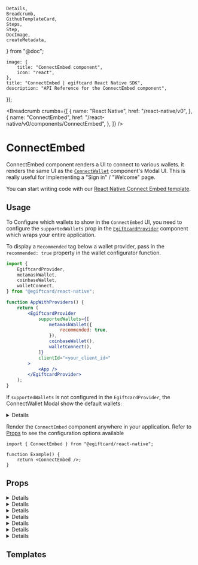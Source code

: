 	Details,
	Breadcrumb,
	GithubTemplateCard,
	Steps,
	Step,
	DocImage,
	createMetadata,
} from "@doc";

	image: {
		title: "ConnectEmbed component",
		icon: "react",
	},
	title: "ConnectEmbed | egiftcard React Native SDK",
	description: "API Reference for the ConnectEmbed component",
});

<Breadcrumb
	crumbs={[
		{
			name: "React Native",
			href: "/react-native/v0",
		},
		{
			name: "ConnectEmbed",
			href: "/react-native/v0/components/ConnectEmbed",
		},
	]}
/>

# ConnectEmbed

ConnectEmbed component renders a UI to connect to various wallets. it renders the same UI as the [`ConnectWallet`](/react-native/v0/components/ConnectWallet) component's Modal UI.
This is really useful for Implementing a "Sign in" / "Welcome" page.

<DocImage src={ConnectEmbedDefaultImg} className="w-80" />

You can start writing code with our [React Native Connect Embed template](https://github.com/thirdweb-example/react-native-connect-embed).

## Usage

<Steps>
<Step title="Configure supportedWallets in EgiftcardProvider" id='configure-egiftcardprovider' >

To Configure which wallets to show in the `ConnectEmbed` UI, you need to configure the `supportedWallets` prop in the [`EgiftcardProvider`](/react/v4/EgiftcardProvider) component which wraps your entire application.

To display a `Recommended` tag below a wallet provider, pass in the `recommended: true` property in the wallet configurator function.

```jsx
import {
	EgiftcardProvider,
	metamaskWallet,
	coinbaseWallet,
	walletConnect,
} from "@egiftcard/react-native";

function AppWithProviders() {
	return (
		<EgiftcardProvider
			supportedWallets={[
				metamaskWallet({
					recommended: true,
				}),
				coinbaseWallet(),
				walletConnect(),
			]}
			clientId="<your_client_id>"
		>
			<App />
		</EgiftcardProvider>
	);
}
```

If `supportedWallets` is not configured in the `EgiftcardProvider`, the ConnectWallet Modal show the default wallets:

<Details summary="Default Wallets" id='default-wallets'>

- [MetaMask](/references/react-native/v0/metamaskWallet)
- [Rainbow](/references/react-native/v0/rainbowWallet)
- [Trust Wallet](/references/react-native/v0/trustWallet)

</Details>

</Step>

<Step title="Configure ConnectEmbed" id='configure-connectembed'>

Render the `ConnectEmbed` component anywhere in your application. Refer to [Props](#props) to see the configuration options available

```tsx
import { ConnectEmbed } from "@egiftcard/react-native";

function Example() {
	return <ConnectEmbed />;
}
```

</Step>

</Steps>

## Props

<Details summary="modalTitle">

Sets the modal title

```tsx
<ConnectEmbed modalTitle="Sign In" />
```

</Details>

<Details summary="modalTitleIconUrl">

Sets the modal icon.

You can pass empty string to hide the icon.

```tsx
<ConnectEmbed modalTitleIconUrl="https://egiftcard.cc/favicon.ico" />
```

</Details>

<Details summary="container" >

Custom styles to be added to the root container of `ConnectEmbed` component.

```tsx
<ConnectEmbed
	container={{
		paddingVertical: "md",
		marginHorizontal: "md",
		borderRadius: "md",
	}}
/>
```

</Details>

<Details summary="theme">

theme to apply on the `ConnectEmbed` component.

If a theme is set on the [`EgiftCardProvider`](/react-native/v0/EgiftcardProvider) component, it will be used as the default theme for all egiftcard components, else the default will be `"dark"`

theme can be set to either `"dark"` or `"light"` or a custom theme object.

```tsx
function Example() {
	return <ConnectEmbed theme="light" />;
}
```

<DocImage src={ConnectEmbedLight} className="w-80" />

You can also import [`lightTheme`](/references/react-native/v0/lightTheme) or [`darkTheme`](/references/react-native/v0/darkTheme) functions from `@egiftcard/react-native` to use the default themes as base and overrides parts of it.

```tsx
import { lightTheme, ConnectEmbed } from "@egiftcard/react-native";

const customTheme = lightTheme({
	colors: {
		background: "red",
	},
});

function Example() {
	return <ConnectEmbed theme={customTheme} />;
}
```

</Details>

<Details summary="termsOfServiceUrl">

If provided, Embed will show a Terms of Service message at the bottom with below link

```tsx
function Example() {
	return <ConnectEmbed termsOfServiceUrl="https://your-link-to-tos" />;
}
```

</Details>

<Details summary="privacyPolicyUrl">

If provided, Embed will show a Terms of Service message at the bottom with below link

```tsx
function Example() {
	return (
		<ConnectEmbed privacyPolicyUrl="https://your-link-to-privacy-policy" />
	);
}
```

</Details>

<Details summary="onConnect">

Callback to be called on successful connection of wallet

```tsx
<ConnectEmbed
	onConnect={() => {
		console.log("wallet connected");
	}}
/>
```

</Details>

## Templates

<GithubTemplateCard
	title="ConnectEmbed usage in React Native"
	href="https://github.com/thirdweb-example/react-native-connect-embed"
/>
